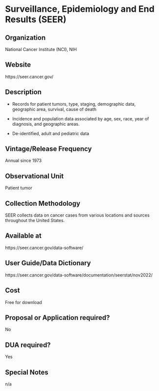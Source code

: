 \mainmatter

<!-- Generated by generateRmd.R; do not edit by hand  -->

# Surveillance, Epidemiology and End Results (SEER)

## Organization
National Cancer Institute (NCI), NIH

## Website
https://seer.cancer.gov/

## Description
*	Records for patient tumors, type, staging, demographic data, geographic area, survival, cause of death 
*	Incidence and population data associated by age, sex, race, year of diagnosis, and geographic areas. 
*	De-identified, adult and pediatric data

## Vintage/Release Frequency
Annual since 1973

## Observational Unit
Patient tumor

## Collection Methodology
SEER collects data on cancer cases from various locations and sources throughout the United States.

## Available at
https://seer.cancer.gov/data-software/

## User Guide/Data Dictionary
https://seer.cancer.gov/data-software/documentation/seerstat/nov2022/

## Cost
Free for download

## Proposal or Application required?
No

## DUA required?
Yes

## Special Notes
n/a

